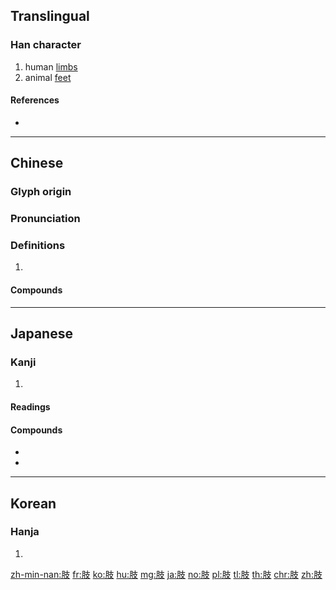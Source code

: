 {{character info/new}}
==Translingual==

===Han character===
{{Han char|rn=130|rad=肉|as=04|sn=8|four=74247|canj=BJE|ids=⿰月支}}

# human [[limb]]s
# animal [[feet]]

====References====
* {{Han ref|kx=0974.180|dkj=29285|dj=1426.080|hdz=32047.030|uh=80A2|ud=32930|bh=AACF|bd=43727}}

----

==Chinese==
{{zh-forms}}

===Glyph origin===
{{Han etym}}

===Pronunciation===
{{zh-pron
|m=zhī
|c=zi1
|mn=qz,tw,xm,zz:ki/qz,twv,xm,zz:chi
|mc=y
|oc=y
|cat=
}}

===Definitions===
{{zh-hanzi}}

# {{rfdef|zh}}

====Compounds====
{{zh-der|上肢|下肢|前肢|四肢|夾肢窩|後肢|截肢|節肢動物|義肢|肐肢肐察|肢解|肢骨|肢體|肢體殘障|肢體語言|胳肢|胳肢窩|腰肢|膈肢|膈肢窩|隔肢|青蛙肢}}

----

==Japanese==

===Kanji===
{{ja-kanji|grade=c|rs=肉04}}

# {{defn|lang=ja|sort=肉04}}

====Readings====
{{ja-readings|goon=[[し]] (shi)|kanon=[[し]] (shi)|kun=[[てあし]] (teashi)}}

====Compounds====
* {{ja-r|肢体|したい}}
* {{ja-r|触肢|しょくし|[[pedipalp]]}}

----

==Korean==

===Hanja===
{{ko-hanja|hangeul=지|eumhun=|rv=ji|mr=chi|y=ci}}

# {{defn|lang=ko|sort=肉04}}

[[zh-min-nan:肢]]
[[fr:肢]]
[[ko:肢]]
[[hu:肢]]
[[mg:肢]]
[[ja:肢]]
[[no:肢]]
[[pl:肢]]
[[tl:肢]]
[[th:肢]]
[[chr:肢]]
[[zh:肢]]